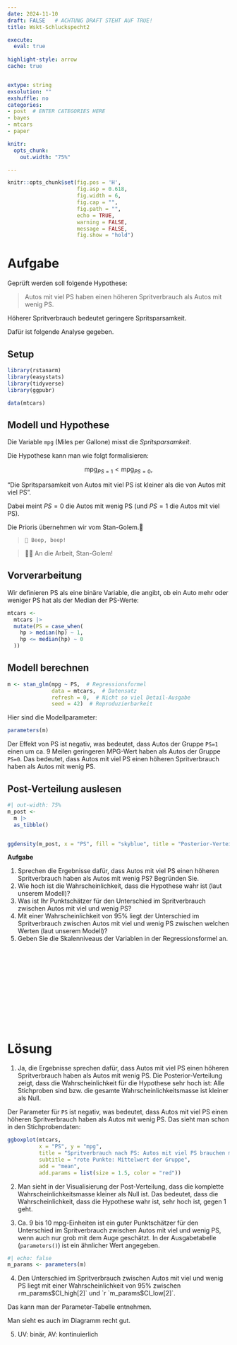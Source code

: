```yaml
---
date: 2024-11-10
draft: FALSE   # ACHTUNG DRAFT STEHT AUF TRUE!
title: Wskt-Schluckspecht2 

execute: 
  eval: true 
  
highlight-style: arrow 
cache: true


extype: string
exsolution: ""
exshuffle: no
categories:
- post  # ENTER CATEGORIES HERE
- bayes
- mtcars
- paper

knitr:
  opts_chunk:
    out.width: "75%"

---
```









```r
knitr::opts_chunk$set(fig.pos = 'H',
                      fig.asp = 0.618,
                      fig.width = 6,
                      fig.cap = "", 
                      fig.path = "",
                      echo = TRUE, 
                      warning = FALSE,
                      message = FALSE,
                      fig.show = "hold")
```







# Aufgabe


Geprüft werden soll folgende Hypothese:

>    Autos mit viel PS haben einen höheren Spritverbrauch als Autos mit wenig PS.


Höherer Spritverbrauch bedeutet geringere Spritsparsamkeit.


Dafür ist folgende Analyse gegeben.



## Setup

```r
library(rstanarm)
library(easystats)
library(tidyverse)
library(ggpubr)
```

```r
data(mtcars)
```


## Modell und Hypothese

Die Variable `mpg` (Miles per Gallone) misst die *Spritsparsamkeit*.

Die Hypothese kann man wie folgt formalisieren:

$$\text{mpg}_{PS=1} < \text{mpg}_{PS=0},$$

"Die Spritsparsamkeit von Autos mit viel PS ist kleiner als die von Autos mit viel PS".

Dabei meint $PS=0$ die Autos mit wenig PS (und $PS=1$ die Autos mit viel PS).

Die Prioris übernehmen wir vom Stan-Golem.🤖

>     🤖 Beep, beep!

>   👩‍🏫 An die Arbeit, Stan-Golem!


## Vorverarbeitung

Wir definieren PS als eine binäre Variable, die angibt, ob ein Auto mehr oder weniger PS hat als der Median der PS-Werte:


```r
mtcars <-
  mtcars |> 
  mutate(PS = case_when(
    hp > median(hp) ~ 1,
    hp <= median(hp) ~ 0
  ))
```


## Modell berechnen


```r
m <- stan_glm(mpg ~ PS,  # Regressionsformel
              data = mtcars,  # Datensatz
              refresh = 0,  # Nicht so viel Detail-Ausgabe
              seed = 42)  # Reproduzierbarkeit
```


Hier sind die Modellparameter:

```r
parameters(m)
```

Der Effekt von PS ist negativ, was bedeutet, dass Autos der Gruppe `PS=1` einen um ca. 9 Meilen geringeren MPG-Wert haben als Autos der Gruppe `PS=0`. Das bedeutet, dass Autos mit viel PS einen höheren Spritverbrauch haben als Autos mit wenig PS.



## Post-Verteilung auslesen

```r
#| out-width: 75%
m_post <-
  m |>
  as_tibble()


ggdensity(m_post, x = "PS", fill = "skyblue", title = "Posterior-Verteilung laut unserem Modell und den Daten")
```



**Aufgabe**

1. Sprechen die Ergebnisse dafür, dass Autos mit viel PS einen höheren Spritverbrauch haben als Autos mit wenig PS? Begründen Sie.
2. Wie hoch ist die Wahrscheinlichkeit, dass die Hypothese wahr ist (laut unserem Modell)?
3. Was ist Ihr Punktschätzer für den Unterschied im Spritverbrauch zwischen Autos mit viel und wenig PS? 
4. Mit einer Wahrscheinlichkeit von 95% liegt der Unterschied im Spritverbrauch zwischen Autos mit viel und wenig PS zwischen welchen Werten (laut unserem Modell)? 
5. Geben Sie die Skalenniveaus der Variablen in der Regressionsformel an.

</br>
</br>
</br>
</br>
</br>
</br>
</br>
</br>
</br>
</br>

# Lösung


1. Ja, die Ergebnisse sprechen dafür, dass Autos mit viel PS einen höheren Spritverbrauch haben als Autos mit wenig PS. Die Posterior-Verteilung zeigt, dass die Wahrscheinlichkeit für die Hypothese sehr hoch ist: Alle Stichproben sind bzw. die gesamte Wahrscheinlichkeitsmasse ist kleiner als Null.

Der Parameter für `PS` ist negativ, was bedeutet, dass Autos mit viel PS einen höheren Spritverbrauch haben als Autos mit wenig PS. Das sieht man schon in den Stichprobendaten:

    
```r
ggboxplot(mtcars, 
          x = "PS", y = "mpg", 
          title = "Spritverbrauch nach PS: Autos mit viel PS brauchen mehr Sprit als Autos mit wenig PS",
          subtitle = "rote Punkte: Mittelwert der Gruppe",
          add = "mean", 
          add.params = list(size = 1.5, color = "red"))
```

2. Man sieht in der Visualisierung der Post-Verteilung, dass die komplette Wahrscheinlichkeitsmasse kleiner als Null ist. Das bedeutet, dass die Wahrscheinlichkeit, dass die Hypothese wahr ist, sehr hoch ist, gegen 1 geht.

3. Ca. 9 bis 10 mpg-Einheiten ist ein guter Punktschätzer für den Unterschied im Spritverbrauch zwischen Autos mit viel und wenig PS, wenn auch nur grob mit dem Auge geschätzt.
In der Ausgabetabelle (`parameters()`) ist ein ähnlicher Wert angegeben.



```r
#| echo: false
m_params <- parameters(m)
```


4. Den Unterschied im Spritverbrauch zwischen Autos mit viel und wenig PS liegt mit einer Wahrscheinlichkeit von 95% zwischen `r `m_params$CI_high[2]` und `r `m_params$CI_low[2]`.

Das kann man der Parameter-Tabelle entnehmen. 

Man sieht es auch im Diagramm recht gut.

5. UV: binär, AV: kontinuierlich

